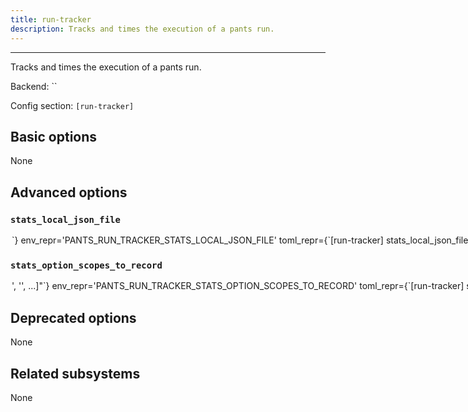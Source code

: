 ```yaml
---
title: run-tracker
description: Tracks and times the execution of a pants run.
---
```



---

Tracks and times the execution of a pants run.

Backend: <span className="color--primary">``</span>

Config section: <span className="color--primary">`[run-tracker]`</span>

<span className={styles.options}>

## Basic options

None

## Advanced options

### `stats_local_json_file`

<Option
  cli_repr={`--run-tracker-stats-local-json-file=<str>`}
  env_repr='PANTS_RUN_TRACKER_STATS_LOCAL_JSON_FILE'
  toml_repr={`[run-tracker]
stats_local_json_file = <str>`}
  default_repr={`None`}
>

Write stats to this local json file on run completion.

</Option>

### `stats_option_scopes_to_record`

<Option
  cli_repr={`--run-tracker-stats-option-scopes-to-record="['<str>', '<str>', ...]"`}
  env_repr='PANTS_RUN_TRACKER_STATS_OPTION_SCOPES_TO_RECORD'
  toml_repr={`[run-tracker]
stats_option_scopes_to_record = [
    '<str>',
    '<str>',
    ...,
]`}
  default_repr={`[\n  "*"\n]`}
>

Option scopes to record in stats on run completion. Options may be selected by joining the scope and the option with a ^ character, i.e. to get option `pantsd` in the GLOBAL scope, you&#x27;d pass `GLOBAL^pantsd`. Add a &#x27;\*&#x27; to the list to capture all known scopes.

</Option>

## Deprecated options

None

## Related subsystems

None

</span>
